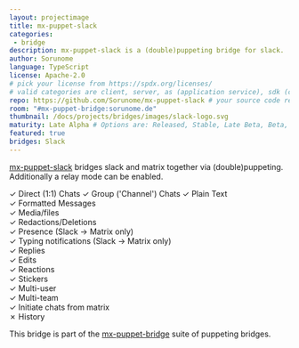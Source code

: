 ```yaml
---
layout: projectimage
title: mx-puppet-slack
categories:
 - bridge
description: mx-puppet-slack is a (double)puppeting bridge for slack.
author: Sorunome
language: TypeScript
license: Apache-2.0
# pick your license from https://spdx.org/licenses/
# valid categories are client, server, as (application service), sdk (client sdk), bot, and other
repo: https://github.com/Sorunome/mx-puppet-slack # your source code repository
room: "#mx-puppet-bridge:sorunome.de"
thumbnail: /docs/projects/bridges/images/slack-logo.svg
maturity: Late Alpha # Options are: Released, Stable, Late Beta, Beta, Early Beta, Late Alpha, Alpha, Early Alpha, or Not actively maintained
featured: true
bridges: Slack
---
```


[mx-puppet-slack](https://github.com/Sorunome/mx-puppet-slack) bridges slack and matrix together via (double)puppeting. Additionally a relay mode can be enabled.

&#10003; Direct (1:1) Chats
&#10003; Group ('Channel') Chats
&#10003; Plain Text  
&#10003; Formatted Messages  
&#10003; Media/files  
&#10003; Redactions/Deletions  
&#10003; Presence  (Slack &#8594; Matrix only)  
&#10003; Typing notifications (Slack &#8594; Matrix only)  
&#10003; Replies  
&#10003; Edits  
&#10003; Reactions  
&#10003; Stickers  
&#10003; Multi-user  
&#10003; Multi-team  
&#10003; Initiate chats from matrix  
&#10007; History  

This bridge is part of the [mx-puppet-bridge](https://github.com/Sorunome/mx-puppet-bridge) suite of puppeting bridges.
